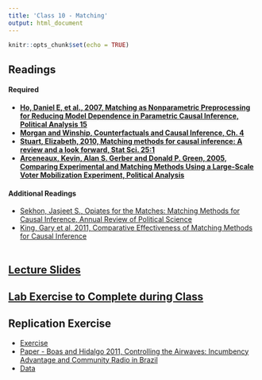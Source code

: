 ```yaml
---
title: 'Class 10 - Matching'
output: html_document
---
```


```r
knitr::opts_chunk$set(echo = TRUE)
```

## Readings
#### Required
- **[Ho, Daniel E, et al., 2007, Matching as Nonparametric Preprocessing for Reducing Model Dependence in Parametric Causal Inference, Political Analysis 15](Classes/Class_10/Readings/Ho et al 2007.pdf)**
- **[Morgan and Winship, Counterfactuals and Causal Inference, Ch. 4](Classes/Class_10/Readings/MW_Ch4.pdf)**
- **[Stuart, Elizabeth, 2010, Matching methods for causal inference: A review and a look forward, Stat Sci. 25:1](Classes/Class_10/Readings/Stuart 2010.pdf)**
- **[Arceneaux, Kevin, Alan S. Gerber and Donald P. Green, 2005, Comparing Experimental and Matching Methods Using a Large-Scale Voter Mobilization Experiment, Political Analysis](Classes/Class_10/Readings/Gerber and Green 2005.pdf)**

#### Additional Readings
- [Sekhon, Jasjeet S., Opiates for the Matches: Matching Methods for Causal Inference, Annual Review of Political Science](Classes/Class_10/Readings/Sekhon 2009.pdf)
- [King, Gary et al, 2011, Comparative Effectiveness of Matching Methods for Causal Inference](Classes/Class_10/Readings/King et al 2011.pdf)
<br> </br>

## [Lecture Slides](Classes/Class_10/Slides_Matching_v1.pdf)

## [Lab Exercise to Complete during Class](Classes/Class_10/Lab Exercise/Exercise_Matching_v4.pdf)

## Replication Exercise
- [Exercise](Classes/Class_10/Replication/Replication_Matching_v2.pdf)
- [Paper - Boas and Hidalgo 2011, Controlling the Airwaves: Incumbency Advantage and Community Radio in Brazil](Classes/Class_10/Replication/Boas_and_Hidalgo_2011.pdf)
- [Data](Classes/Class_10/Replication/Boas_Hidalgo.csv)

